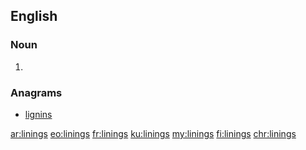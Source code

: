 ==English==

===Noun===
{{head|en|plural}}

# {{plural of|lining|lang=en}}

===Anagrams===
* [[lignins#English|lignins]]

[[ar:linings]]
[[eo:linings]]
[[fr:linings]]
[[ku:linings]]
[[my:linings]]
[[fi:linings]]
[[chr:linings]]